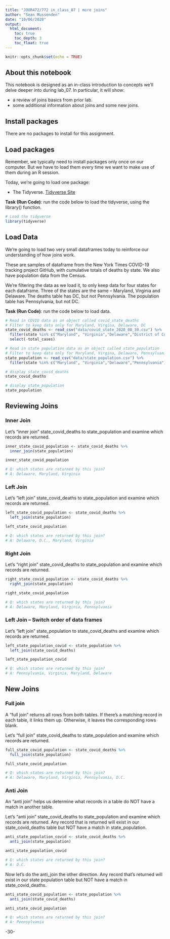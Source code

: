```yaml
---
title: "JOUR472/772 in_class_07 | more joins"
author: "Sean Mussenden"
date: "10/06/2020"
output:
  html_document:
    toc: true
    toc_depth: 3
    toc_float: true
---
```


```r
knitr::opts_chunk$set(echo = TRUE)
```

## About this notebook

This notebook is designed as an in-class introduction to concepts we'll delve deeper into during lab_07.  In particular, it will show:

* a review of joins basics from prior lab.
* some additional information about joins and some new joins.

## Install packages

There are no packages to install for this assignment.

## Load packages

Remember, we typically need to install packages only once on our computer.  But we have to load them every time we want to make use of them during an R session.  

Today, we're going to load one package:

* The Tidyverse. [Tidyverse Site](https://www.Tidyverse.org/)

**Task (Run Code)**: run the code below to load the tidyverse, using the library() function.

```r
# Load the tidyverse
library(tidyverse)

```

## Load Data

We're going to load two very small dataframes today to reinforce our understanding of how joins work.

These are samples of dataframe from the New York Times COVID-19 tracking project GitHub, with cumulative totals of deaths by state. We also have population data from the Census.

We're filtering the data as we load it, to only keep data for four states for each dataframe.  Three of the states are the same -- Maryland, Virginia and Delaware.  The deaths table has DC, but not Pennsylvania.  The population table has Pennsylvania, but not DC.

**Task (Run Code)**: run the code below to load data.

```r

# Read in COVID data as an object called covid_state_deaths
# Filter to keep data only for Maryland, Virgina, Delaware, DC
state_covid_deaths <- read_csv("data/covid_state_2020_08_30.csv") %>%
  filter(state %in% c("Maryland", "Virginia","Delaware","District of Columbia")) %>%
  select(-total_cases)

# Read in state population data as an object called state_population
# Filter to keep data only for Maryland, Virgina, Delaware, Pennsylvania
state_population <- read_csv("data/state_population.csv") %>%
  filter(state %in% c("Maryland", "Virginia","Delaware","Pennsylvania"))

# display state_covid_deaths
state_covid_deaths

# display state_population
state_population

```

## Reviewing Joins

### Inner Join

Let's "inner join" state_covid_deaths to state_population and examine which records are returned. 

```r
inner_state_covid_population <- state_covid_deaths %>%
  inner_join(state_population)

inner_state_covid_population

# Q: which states are returned by this join?
# A: Delaware, Maryland, Virginia
```


### Left Join

Let's "left join" state_covid_deaths to state_population and examine which records are returned. 

```r

left_state_covid_population <- state_covid_deaths %>%
  left_join(state_population)

left_state_covid_population

# Q: which states are returned by this join?
# A: Delaware, D.C., Maryland, Virginia
```
### Right Join

Let's "right join" state_covid_deaths to state_population and examine which records are returned. 

```r

right_state_covid_population <- state_covid_deaths %>%
  right_join(state_population)

right_state_covid_population

# Q: which states are returned by this join?
# A: Delaware, Maryland, Virginia, Pennsylvania
```
### Left Join -- Switch order of data frames

Let's "left join" state_population to state_covid_deaths and examine which records are returned. 

```r

left_state_population_covid <- state_population %>%
  left_join(state_covid_deaths)

left_state_population_covid

# Q: which states are returned by this join?
# A: Pennsylvania, Virginia, Maryland, Delaware
```
## New Joins

### Full join

A "full join" returns all rows from both tables.  If there's a matching record in each table, it links them up.  Otherwise, it leaves the corresponding rows blank. 

Let's "full join" state_covid_deaths to state_population and examine which records are returned. 

```r

full_state_covid_population <- state_covid_deaths %>%
  full_join(state_population)

full_state_covid_population

# Q: which states are returned by this join?
# A: Delaware, Maryland, Virginia, Pennsylvania, D.C.
```

### Anti Join

An "anti join" helps us determine what records in a table do NOT have a match in another table.  

Let's "anti join" state_covid_deaths to state_population and examine which records are returned. Any record that is returned will exist in our state_covid_deaths table but NOT have a match in state_population. 

```r

anti_state_population_covid <- state_covid_deaths %>%
  anti_join(state_population)

anti_state_population_covid

# Q: which states are returned by this join?
# A: D.C.
```

Now let's do the anti_join the other direction. Any record that's returned will exist in our state population table but NOT have a match in state_covid_deaths. 

```r

anti_state_covid_population <- state_population %>%
  anti_join(state_covid_deaths)

anti_state_covid_population

# Q: which states are returned by this join?
# A: Pennsylvania
```

-30-
